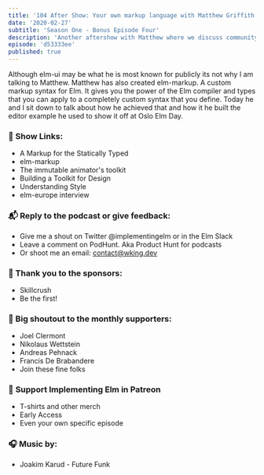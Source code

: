 ```yaml
---
title: '104 After Show: Your own markup language with Matthew Griffith'
date: '2020-02-27'
subtitle: 'Season One - Bonus Episode Four'
description: 'Another aftershow with Matthew where we discuss community, using domain knowledge and types can make complex projects easier, and sometimes forcing yourself to think how you use data by not using primitives in a project.'
episode: 'd53333ee'
published: true
---
```


Although elm-ui may be what he is most known for publicly its not why I am talking to Matthew. Matthew has also created elm-markup. A custom markup syntax for Elm. It gives you the power of the Elm compiler and types that you can apply to a completely custom syntax that you define. Today he and I sit down to talk about how he achieved that and how it he built the editor example he used to show it off at Oslo Elm Day.

### <span className="pr-2">🔗</span> Show Links:

- <Link className="link" to="https://www.youtube.com/watch?v=8Zd3ocr9Di8">A Markup for the Statically Typed</Link>
- <Link className="link" to="https://package.elm-lang.org/packages/mdgriffith/elm-markup/latest/">elm-markup</Link>
- <Link className="link" to="https://www.youtube.com/watch?v=Nf4rElfA8SE">The immutable animator's toolkit</Link>
- <Link className="link" to="https://www.youtube.com/watch?v=Ie-gqwSHQr0">Building a Toolkit for Design</Link>
- <Link className="link" to="https://www.youtube.com/watch?v=NYb2GDWMIm0">Understanding Style</Link>
- <Link className="link" to="https://www.youtube.com/watch?v=omW9dArAQpU">elm-europe interview</Link>

### <span className="pr-2">📬</span> Reply to the podcast or give feedback:

- Give me a shout on Twitter <Link className="link" to="https://twitter.com/implementingelm">@implementingelm</Link> or in the <Link className="link" to="https://elmlang.herokuapp.com/">Elm Slack</Link>
- Leave a comment on <Link className="link" to="https://podhunt.app/">PodHunt</Link>. Aka Product Hunt for podcasts
- Or shoot me an email: contact@wking.dev

### <span className="pr-2">📣</span> Thank you to the sponsors:

- <Link className="link" to="https://skillcrush.com">
    Skillcrush
  </Link>
- <Link className="link" to="https://www.patreon.com/implementingelm">
    Be the first!
  </Link>

### <span className="pr-2">🙌</span> Big shoutout to the monthly supporters:

- <Link className="link" to="https://twitter.com/jclermont">
    Joel Clermont
  </Link>
- <Link className="link" to="https://github.com/ni-ko-o-kin">
    Nikolaus Wettstein
  </Link>
- Andreas Pehnack
- <Link className="link" to="https://github.com/francisdb">
    Francis De Brabandere
  </Link>
- <Link className="link" to="https://www.patreon.com/implementingelm">
    Join these fine folks
  </Link>

### <span className="pr-2">💸</span> <Link className="link" to="https://www.patreon.com/implementingelm">Support Implementing Elm in Patreon</Link>

- T-shirts and other merch
- Early Access
- Even your own specific episode

### <span className="pr-2">🎧</span> Music by:

- <Link className="link" to="https://www.youtube.com/watch?v=qK4bnwSl2rU">
    Joakim Karud - Future Funk
  </Link>
